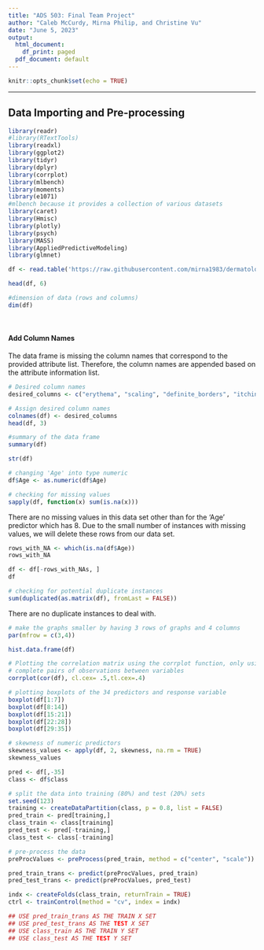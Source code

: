 ```yaml
---
title: "ADS 503: Final Team Project"
author: "Caleb McCurdy, Mirna Philip, and Christine Vu"
date: "June 5, 2023"
output:
  html_document:
    df_print: paged
  pdf_document: default
---
```


```r
knitr::opts_chunk$set(echo = TRUE)
```

***

## Data Importing and Pre-processing
```r
library(readr)
#library(RTextTools)
library(readxl)
library(ggplot2)
library(tidyr)
library(dplyr)
library(corrplot)
library(mlbench)
library(moments)
library(e1071)
#mlbench because it provides a collection of various datasets
library(caret)
library(Hmisc)
library(plotly)
library(psych)
library(MASS)
library(AppliedPredictiveModeling)
library(glmnet)
```

```r
df <- read.table('https://raw.githubusercontent.com/mirna1983/dermatology-project/main/data/dermatology.data', sep = ",")

head(df, 6)
```

```r
#dimension of data (rows and columns)
dim(df)
```

&nbsp;

#### Add Column Names

The data frame is missing the column names that correspond to the provided attribute list. Therefore, the column names are appended based on the attribute information list.

```r
# Desired column names
desired_columns <- c("erythema", "scaling", "definite_borders", "itching", "koebner_phenomenon", "polygonal_papules", "follicular_papules", "oral_mucosal_involvement", "knee_and_elbow_involvement", "scalp_involvement", "family_history", "melanin_incontinence", "eosinophils_in_the_infiltrate", "PNL_infiltrate", "fibrosis_of_the_papillary_dermis", "exocytosis", "acanthosis", "hyperkeratosis", "parakeratosis", "clubbing_of_the_rete_ridges", "elongation_of_the_rete_ridges", "thinning_of_the_suprapapillary_epidermis", "spongiform_pustule", "munro_microabcess", "focal_hypergranulosis", "disappearance_of_the_granular_layer", "vacuolisation_and_damage_of_basal_layer", "spongiosis", "saw-tooth_appearance_of_retes", "follicular_horn_plug", "perifollicular_parakeratosis", "inflammatory_monoluclear_inflitrate", "band-like_infiltrate", "Age", "class")

# Assign desired column names
colnames(df) <- desired_columns
head(df, 3)
```

```r
#summary of the data frame
summary(df)
```

```r
str(df)
```

```r
# changing 'Age' into type numeric
df$Age <- as.numeric(df$Age)
```


```r
# checking for missing values
sapply(df, function(x) sum(is.na(x)))
```

There are no missing values in this data set other than for the 'Age' predictor which has 8. Due to the small number of instances with missing values, we will delete these rows from our data set.

```r
rows_with_NA <- which(is.na(df$Age))
rows_with_NA

df <- df[-rows_with_NAs, ]
df
```

```r
# checking for potential duplicate instances
sum(duplicated(as.matrix(df), fromLast = FALSE))
```

There are no duplicate instances to deal with.

```r
# make the graphs smaller by having 3 rows of graphs and 4 columns 
par(mfrow = c(3,4))

hist.data.frame(df)
```

```r
# Plotting the correlation matrix using the corrplot function, only using 
# complete pairs of observations between variables
corrplot(cor(df), cl.cex= .5,tl.cex=.4)
```

```r
# plotting boxplots of the 34 predictors and response variable
boxplot(df[1:7])
boxplot(df[8:14])
boxplot(df[15:21])
boxplot(df[22:28])
boxplot(df[29:35])
```

```r
# skewness of numeric predictors
skewness_values <- apply(df, 2, skewness, na.rm = TRUE)
skewness_values
```

```r
pred <- df[,-35]
class <- df$class

# split the data into training (80%) and test (20%) sets
set.seed(123)
training <- createDataPartition(class, p = 0.8, list = FALSE)
pred_train <- pred[training,]
class_train <- class[training]
pred_test <- pred[-training,]
class_test <- class[-training]

# pre-process the data
preProcValues <- preProcess(pred_train, method = c("center", "scale"))

pred_train_trans <- predict(preProcValues, pred_train)
pred_test_trans <- predict(preProcValues, pred_test)

indx <- createFolds(class_train, returnTrain = TRUE)
ctrl <- trainControl(method = "cv", index = indx)
```

```r
## USE pred_train_trans AS THE TRAIN X SET
## USE pred_test_trans AS THE TEST X SET
## USE class_train AS THE TRAIN Y SET
## USE class_test AS THE TEST Y SET
```



